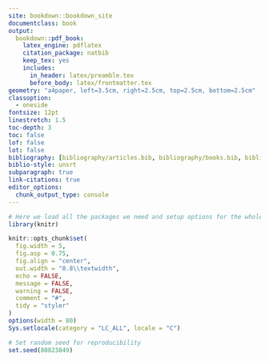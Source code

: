 ```yaml
---
site: bookdown::bookdown_site
documentclass: book
output:
  bookdown::pdf_book:
    latex_engine: pdflatex
    citation_package: natbib
    keep_tex: yes
    includes:
      in_header: latex/preamble.tex
      before_body: latex/frontmatter.tex
geometry: "a4paper, left=3.5cm, right=2.5cm, top=2.5cm, bottom=2.5cm"
classoption:
  - oneside
fontsize: 12pt
linestretch: 1.5
toc-depth: 3
toc: false
lof: false
lot: false
bibliography: [bibliography/articles.bib, bibliography/books.bib, bibliography/others.bib]
biblio-style: unsrt
subparagraph: true
link-citations: true
editor_options: 
  chunk_output_type: console
---
```


\mainmatter

```r
# Here we load all the packages we need and setup options for the whole thesis
library(knitr)
```

```r
knitr::opts_chunk$set(
  fig.width = 5,
  fig.asp = 0.75,
  fig.align = "center",
  out.width = "0.8\\textwidth",
  echo = FALSE,
  message = FALSE,
  warning = FALSE,
  comment = "#",
  tidy = "styler"
)
options(width = 80)
Sys.setlocale(category = "LC_ALL", locale = "C")
```

```r
# Set random seed for reproducibility
set.seed(80823849)
```

